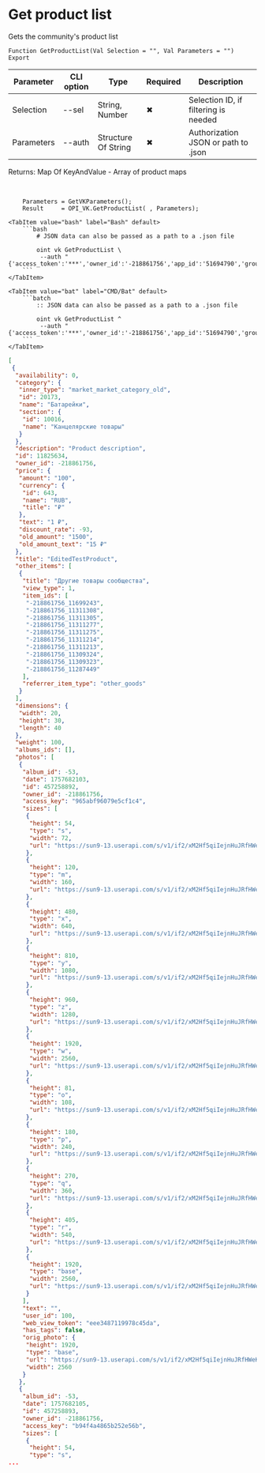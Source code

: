 ﻿---
sidebar_position: 2
description: Get product list and other functions to work with VK in the Open Integration Package, a free open-source integration library for 1C:Enterprise 8, OneScript and CLI
keywords: [1C, 1С, 1С:Enterprise, 1С:Enterprise 8.3, API, Integration, Services, Exchange, OneScript, CLI, VK]
---


# Get product list
 Gets the community's product list



`Function GetProductList(Val Selection = "", Val Parameters = "") Export`

  | Parameter | CLI option | Type | Required | Description |
  |-|-|-|-|-|
  | Selection | --sel | String, Number | &#x2716; | Selection ID, if filtering is needed |
  | Parameters | --auth | Structure Of String | &#x2716; | Authorization JSON or path to .json |

  
  Returns:  Map Of KeyAndValue - Array of product maps

<br/>




```bsl title="1C:Enterprise/OneScript code example"
    Parameters = GetVKParameters();
    Result     = OPI_VK.GetProductList( , Parameters);
```
 

 <Tabs>
  
    <TabItem value="bash" label="Bash" default>
        ```bash
            # JSON data can also be passed as a path to a .json file
            
            oint vk GetProductList \
             --auth "{'access_token':'***','owner_id':'-218861756','app_id':'51694790','group_id':'218861756'}"
        ```
    </TabItem>
  
    <TabItem value="bat" label="CMD/Bat" default>
        ```batch
            :: JSON data can also be passed as a path to a .json file
            
            oint vk GetProductList ^
             --auth "{'access_token':'***','owner_id':'-218861756','app_id':'51694790','group_id':'218861756'}"
        ```
    </TabItem>
</Tabs>


```json title="Result"
[
 {
  "availability": 0,
  "category": {
   "inner_type": "market_market_category_old",
   "id": 20173,
   "name": "Батарейки",
   "section": {
    "id": 10016,
    "name": "Канцелярские товары"
   }
  },
  "description": "Product description",
  "id": 11825634,
  "owner_id": -218861756,
  "price": {
   "amount": "100",
   "currency": {
    "id": 643,
    "name": "RUB",
    "title": "₽"
   },
   "text": "1 ₽",
   "discount_rate": -93,
   "old_amount": "1500",
   "old_amount_text": "15 ₽"
  },
  "title": "EditedTestProduct",
  "other_items": [
   {
    "title": "Другие товары сообщества",
    "view_type": 1,
    "item_ids": [
     "-218861756_11699243",
     "-218861756_11311308",
     "-218861756_11311305",
     "-218861756_11311277",
     "-218861756_11311275",
     "-218861756_11311214",
     "-218861756_11311213",
     "-218861756_11309324",
     "-218861756_11309323",
     "-218861756_11287449"
    ],
    "referrer_item_type": "other_goods"
   }
  ],
  "dimensions": {
   "width": 20,
   "height": 30,
   "length": 40
  },
  "weight": 100,
  "albums_ids": [],
  "photos": [
   {
    "album_id": -53,
    "date": 1757682103,
    "id": 457258892,
    "owner_id": -218861756,
    "access_key": "965abf96079e5cf1c4",
    "sizes": [
     {
      "height": 54,
      "type": "s",
      "width": 72,
      "url": "https://sun9-13.userapi.com/s/v1/if2/xM2Hf5qiIejnHuJRfHWeKKE1MJ4bINpOS6OhugbWbeceJ1z2xRnRnasqNnR9ekgygR8D4O9F6FJrpDPEUa-YVpUM.jpg?quality=95&as=32x24,48x36,72x54,108x81,160x120,240x180,360x270,480x360,540x405,640x480,720x540,1080x810,1280x960,1440x1080,2560x1920&from=bu&cs=72x0"
     },
     {
      "height": 120,
      "type": "m",
      "width": 160,
      "url": "https://sun9-13.userapi.com/s/v1/if2/xM2Hf5qiIejnHuJRfHWeKKE1MJ4bINpOS6OhugbWbeceJ1z2xRnRnasqNnR9ekgygR8D4O9F6FJrpDPEUa-YVpUM.jpg?quality=95&as=32x24,48x36,72x54,108x81,160x120,240x180,360x270,480x360,540x405,640x480,720x540,1080x810,1280x960,1440x1080,2560x1920&from=bu&cs=160x0"
     },
     {
      "height": 480,
      "type": "x",
      "width": 640,
      "url": "https://sun9-13.userapi.com/s/v1/if2/xM2Hf5qiIejnHuJRfHWeKKE1MJ4bINpOS6OhugbWbeceJ1z2xRnRnasqNnR9ekgygR8D4O9F6FJrpDPEUa-YVpUM.jpg?quality=95&as=32x24,48x36,72x54,108x81,160x120,240x180,360x270,480x360,540x405,640x480,720x540,1080x810,1280x960,1440x1080,2560x1920&from=bu&cs=640x0"
     },
     {
      "height": 810,
      "type": "y",
      "width": 1080,
      "url": "https://sun9-13.userapi.com/s/v1/if2/xM2Hf5qiIejnHuJRfHWeKKE1MJ4bINpOS6OhugbWbeceJ1z2xRnRnasqNnR9ekgygR8D4O9F6FJrpDPEUa-YVpUM.jpg?quality=95&as=32x24,48x36,72x54,108x81,160x120,240x180,360x270,480x360,540x405,640x480,720x540,1080x810,1280x960,1440x1080,2560x1920&from=bu&cs=1080x0"
     },
     {
      "height": 960,
      "type": "z",
      "width": 1280,
      "url": "https://sun9-13.userapi.com/s/v1/if2/xM2Hf5qiIejnHuJRfHWeKKE1MJ4bINpOS6OhugbWbeceJ1z2xRnRnasqNnR9ekgygR8D4O9F6FJrpDPEUa-YVpUM.jpg?quality=95&as=32x24,48x36,72x54,108x81,160x120,240x180,360x270,480x360,540x405,640x480,720x540,1080x810,1280x960,1440x1080,2560x1920&from=bu&cs=1280x0"
     },
     {
      "height": 1920,
      "type": "w",
      "width": 2560,
      "url": "https://sun9-13.userapi.com/s/v1/if2/xM2Hf5qiIejnHuJRfHWeKKE1MJ4bINpOS6OhugbWbeceJ1z2xRnRnasqNnR9ekgygR8D4O9F6FJrpDPEUa-YVpUM.jpg?quality=95&as=32x24,48x36,72x54,108x81,160x120,240x180,360x270,480x360,540x405,640x480,720x540,1080x810,1280x960,1440x1080,2560x1920&from=bu&cs=2560x0"
     },
     {
      "height": 81,
      "type": "o",
      "width": 108,
      "url": "https://sun9-13.userapi.com/s/v1/if2/xM2Hf5qiIejnHuJRfHWeKKE1MJ4bINpOS6OhugbWbeceJ1z2xRnRnasqNnR9ekgygR8D4O9F6FJrpDPEUa-YVpUM.jpg?quality=95&as=32x24,48x36,72x54,108x81,160x120,240x180,360x270,480x360,540x405,640x480,720x540,1080x810,1280x960,1440x1080,2560x1920&from=bu&cs=108x0"
     },
     {
      "height": 180,
      "type": "p",
      "width": 240,
      "url": "https://sun9-13.userapi.com/s/v1/if2/xM2Hf5qiIejnHuJRfHWeKKE1MJ4bINpOS6OhugbWbeceJ1z2xRnRnasqNnR9ekgygR8D4O9F6FJrpDPEUa-YVpUM.jpg?quality=95&as=32x24,48x36,72x54,108x81,160x120,240x180,360x270,480x360,540x405,640x480,720x540,1080x810,1280x960,1440x1080,2560x1920&from=bu&cs=240x0"
     },
     {
      "height": 270,
      "type": "q",
      "width": 360,
      "url": "https://sun9-13.userapi.com/s/v1/if2/xM2Hf5qiIejnHuJRfHWeKKE1MJ4bINpOS6OhugbWbeceJ1z2xRnRnasqNnR9ekgygR8D4O9F6FJrpDPEUa-YVpUM.jpg?quality=95&as=32x24,48x36,72x54,108x81,160x120,240x180,360x270,480x360,540x405,640x480,720x540,1080x810,1280x960,1440x1080,2560x1920&from=bu&cs=360x0"
     },
     {
      "height": 405,
      "type": "r",
      "width": 540,
      "url": "https://sun9-13.userapi.com/s/v1/if2/xM2Hf5qiIejnHuJRfHWeKKE1MJ4bINpOS6OhugbWbeceJ1z2xRnRnasqNnR9ekgygR8D4O9F6FJrpDPEUa-YVpUM.jpg?quality=95&as=32x24,48x36,72x54,108x81,160x120,240x180,360x270,480x360,540x405,640x480,720x540,1080x810,1280x960,1440x1080,2560x1920&from=bu&cs=540x0"
     },
     {
      "height": 1920,
      "type": "base",
      "width": 2560,
      "url": "https://sun9-13.userapi.com/s/v1/if2/xM2Hf5qiIejnHuJRfHWeKKE1MJ4bINpOS6OhugbWbeceJ1z2xRnRnasqNnR9ekgygR8D4O9F6FJrpDPEUa-YVpUM.jpg?quality=95&as=32x24,48x36,72x54,108x81,160x120,240x180,360x270,480x360,540x405,640x480,720x540,1080x810,1280x960,1440x1080,2560x1920&from=bu"
     }
    ],
    "text": "",
    "user_id": 100,
    "web_view_token": "eee3487119978c45da",
    "has_tags": false,
    "orig_photo": {
     "height": 1920,
     "type": "base",
     "url": "https://sun9-13.userapi.com/s/v1/if2/xM2Hf5qiIejnHuJRfHWeKKE1MJ4bINpOS6OhugbWbeceJ1z2xRnRnasqNnR9ekgygR8D4O9F6FJrpDPEUa-YVpUM.jpg?quality=95&as=32x24,48x36,72x54,108x81,160x120,240x180,360x270,480x360,540x405,640x480,720x540,1080x810,1280x960,1440x1080,2560x1920&from=bu",
     "width": 2560
    }
   },
   {
    "album_id": -53,
    "date": 1757682105,
    "id": 457258893,
    "owner_id": -218861756,
    "access_key": "b94f4a4865b252e56b",
    "sizes": [
     {
      "height": 54,
      "type": "s",
...
```
